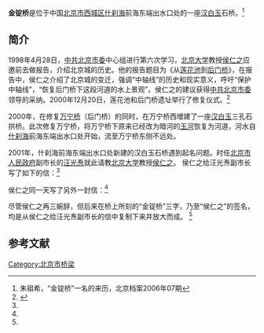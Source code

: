 {{Coord|39.9363974|116.3953249|type:landmark_region:CN-11_source:GoogleMaps|display=title}}
'''金锭桥'''是位于中国[[北京市|北京市]][[西城区|西城区]][[什刹海|什刹海]]前海东端出水口处的一座[[汉白玉|汉白玉]]石桥。<ref name=zhu>朱祖希，“金锭桥”一名的来历，北京档案2006年07期</ref>

==简介==
1998年4月28日，[[中共北京市委|中共北京市委]]中心组进行第六次学习，[[北京大学|北京大学]]教授[[侯仁之|侯仁之]]应邀前去做报告，介绍北京城的历史。他的报告题目为《从[[莲花池|莲花池]]到[[后门桥|后门桥]]》，在报告中，侯仁之介绍了北京城的变迁，强调“中轴线”的历史和现实意义，呼吁“保护中轴线”，“恢复后门桥下这段河道的水上景观”。侯仁之的建议获得[[中共北京市委|中共北京市委]]领导的采纳。2000年12月20日，莲花池和后门桥遗址举行了修复仪式。<ref>{{Cite web |url=http://news.sohu.com/20070120/n247729014.shtml |title=侯仁之：讲北京写北京，奔走呼吁护北京，搜狐，2007年01月20日 |accessdate=2013年4月12日 |archive-date=2016年3月4日 |archive-url=https://web.archive.org/web/20160304205312/http://news.sohu.com/20070120/n247729014.shtml |dead-url=no }}</ref>

2000年，在修复[[万宁桥|万宁桥]]（后门桥）的同时，在万宁桥西增建了一座[[汉白玉|汉白玉]]三孔石拱桥。此次修复万宁桥，将万宁桥下原来已经改为暗河的[[玉河|玉河]]恢复为河道，河水自[[什刹海|什刹海]]前海东端出水口处开始，流至万宁桥东侧不远处。

2001年，什刹海前海东端出水口处新建的汉白玉石桥遇到起名问题。时任[[北京市人民政府|北京市人民政府]]副市长的[[汪光焘|汪光焘]]就此请教[[北京大学|北京大学]]教授[[侯仁之|侯仁之]]。 侯仁之给汪光焘副市长写了如下的信：<ref name=zhu/>

{{引用|
光焘市长：

后门桥改建一新，深受地方群众赞赏。我虽建议在前，正是有赖鼎力规划施工，终于迎来我们首都在规划设计最初起点的新景象。这实在是很可纪念的一件事。更有出乎个人意料之外的是桥下河渠的上游，又新建一石桥，便于沿什刹海、前海东岸南北通行，从而为来往行人提供了一个饱览水上风光的好去处。承嘱我为此新桥命名，实出我意料之外。受命之余，筹思再三，考虑到桥名必须便于称道，又应与什刹海上的风物相结合，因而联想到前后海之间有[[银锭桥|银锭桥]]，创自[[明朝|明朝]]中时，立足桥上，西山央望，遂有“银锭观山”之称。1984年重修之后，原形设计已有变化。又后海西岸高楼耸起，遥望[[北京西山|西山]]胜景，自然受到影响，但是银锭桥之名，依然如初，日益增民间向往之情。联想及此，因而建议前海东岸新建石桥即命为金锭桥。这样，什刹海上前后两桥，金银并称，不仅便于记忆，而且与金锭桥隔海相望的西北岸上原有胡同两处，即以大小金丝套为名。我便以金锭桥之命名，征求相会诸位好友之意见，无不欣然同意。敢以奉闻，尚祈裁夺为盼。

专此，顺致敬礼 

侯仁之敬上<br/>
2001年1月30日}}

侯仁之同一天写了另外一封信：<ref name=zhu/>
{{引用|
光焘同志：

嘱我为什刹海上新建石桥命名，我认为这是很重要 的一件事。因此经过慎重考虑之后，已将命名经过写了一 份正式的报告书，另纸抄写，尚祈定夺。至于写桥名以便刻石一事，我实在感觉力不从心。因为我缺乏书法训练，近来又深感目力衰退，虽曾试写过“金锭桥”三字数次，实难如意，反复考虑，还是另请长于书法的专家执笔为是，我也就安心了。谊在知己，敢以奉闻。 

此致敬礼 

仁之敬上<br/>
2001年1月30日}}

尽管侯仁之再三婉辞，但后来在桥上所刻的“金锭桥”三字，乃至“侯仁之”的签名，均是从侯仁之给汪光焘副市长的信中复制下来并放大而成。 <ref name=zhu/>

==参考文献==
{{reflist}}

[[Category:北京市桥梁|Category:北京市桥梁]]